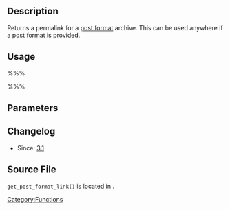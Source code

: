{{Languages|
{{en|Function Reference/get_post_format_link}}
}}

== Description ==
Returns a permalink for a [[Post Formats|post format]] archive.  This can be used anywhere if a post format is provided.

== Usage ==

%%%<?php $format_link = get_post_format_link($format); ?>%%%

== Parameters ==
{{Parameter|$format|string|name of the post format.|Required|none}}


== Changelog ==

* Since: [[Version 3.1|3.1]]

== Source File ==

<tt>get_post_format_link()</tt> is located in {{Trac|wp-includes/post-formats.php}}.

{{Post Formats}}

{{Tag Footer}}

[[Category:Functions]]